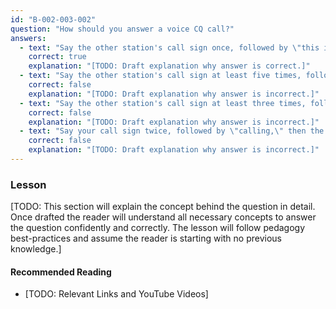 ```yaml
---
id: "B-002-003-002"
question: "How should you answer a voice CQ call?"
answers:
  - text: "Say the other station's call sign once, followed by \"this is,\" then your call sign"
    correct: true
    explanation: "[TODO: Draft explanation why answer is correct.]"
  - text: "Say the other station's call sign at least five times, followed by \"this is,\" then your call sign twice"
    correct: false
    explanation: "[TODO: Draft explanation why answer is incorrect.]"
  - text: "Say the other station's call sign at least three times, followed by \"this is,\" and your call sign at least five times"
    correct: false
    explanation: "[TODO: Draft explanation why answer is incorrect.]"
  - text: "Say your call sign twice, followed by \"calling,\" then the other station's call sign"
    correct: false
    explanation: "[TODO: Draft explanation why answer is incorrect.]"
---
```


### Lesson

[TODO: This section will explain the concept behind the question in detail. Once drafted the reader will understand all necessary concepts to answer the question confidently and correctly. The lesson will follow pedagogy best-practices and assume the reader is starting with no previous knowledge.]

#### Recommended Reading

- [TODO: Relevant Links and YouTube Videos]
